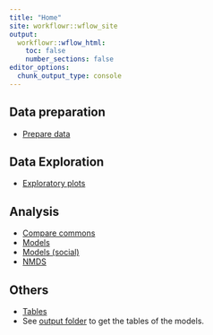 ```yaml
---
title: "Home"
site: workflowr::wflow_site
output:
  workflowr::wflow_html:
    toc: false
    number_sections: false
editor_options:
  chunk_output_type: console
---
```



## Data preparation
- [Prepare data](prepare_data.html)

## Data Exploration 
- [Exploratory plots](exploratory_plots.html)

## Analysis
- [Compare commons](compare_commons.html)
- [Models](modeliza_commons.html)
- [Models (social)](modeliza_commons_social.html)
- [NMDS](nmds.html)

## Others
- [Tables](tables.html)
- See [output folder](https://github.com/ajpelu/human_ecology/tree/main/output) to get the tables of the models.  

